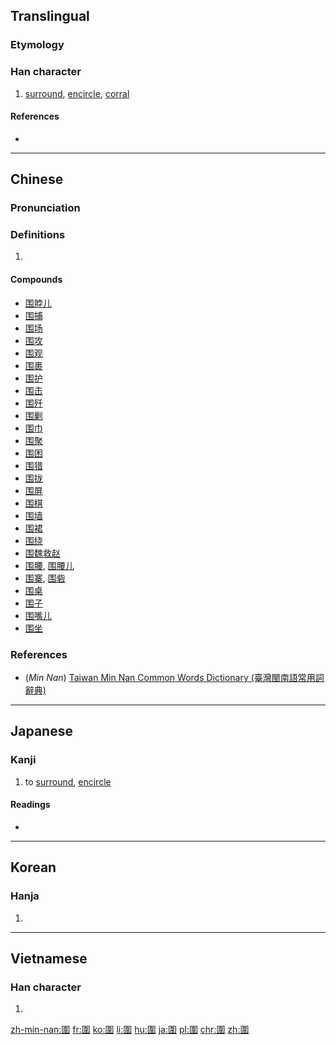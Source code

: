 ==Translingual==
{{Han simplified forms|圍|囲|围}}

===Etymology===
{{Han compound|囗|t1=enclosure|韋|ls=psc}}

===Han character===
{{Han char|rn=31|rad=囗|as=09|sn=12|four=60506|canj=WDMQ|ids=⿴囗韋}}

# [[surround]], [[encircle]], [[corral]]

====References====
* {{Han ref|kx=0220.010|dkj=04806|dj=0451.040|hdz=10722.140|uh=570D|ud=22285|bh=B3F2|bd=46066}}

----

==Chinese==
{{zh-forms|s=围}}

===Pronunciation===
{{zh-pron
|m=wéi
|c=wai4
|h=pfs=vì
|md=
|mn=ûi/û
|w=
|mc=y
|oc=y
|cat=n
}}

===Definitions===
{{zh-hanzi}}

# {{rfdef|lang=zh}}

====Compounds====
* [[围脖儿]]
* [[围捕]]
* [[围场]]
* [[围攻]]
* [[围观]]
* [[围裹]]
* [[围护]]
* [[围击]]
* [[围歼]]
* [[围剿]]
* [[围巾]]
* [[围聚]]
* [[围困]]
* [[围猎]]
* [[围拢]]
* [[围屏]]
* [[围棋]]
* [[围墙]]
* [[围裙]]
* [[围绕]]
* [[围魏救赵]]
* [[围腰]], [[围腰儿]]
* [[围寨]], [[围砦]]
* [[围桌]]
* [[围子]]
* [[围嘴儿]]
* [[围坐]]

===References===
* (''Min Nan'') [http://twblg.dict.edu.tw/holodict_new/result_detail.jsp?n_no=8273&curpage=1&sample=%E5%9C%8D&radiobutton=1&querytarget=1&limit=20&pagenum=2&rowcount=25 Taiwan Min Nan Common Words Dictionary (臺灣閩南語常用詞辭典)]

----

==Japanese==

===Kanji===
{{ja-kanji|grade=9|rs=囗09|style=ky|shin=囲}}

# to [[surround]], [[encircle]]

====Readings====
* {{ja-readings
|goon=[[え]] (e) < [[ゑ]] (we)
|kanon=[[い]] (i) < [[ゐ]] (wi)
|kun=[[かこむ]] ([[圍む]], kakomu), [[かこい]] ([[圍い]], kakoi), [[かこう]] ([[圍う]], kakou)}}

----

==Korean==

===Hanja===
{{ko-hanja|hangeul=위|eumhun=둘레,에워쌀|rv=wi|mr=wi|y=wi}}

# {{defn|lang=ko|sort=囗09}}

----

==Vietnamese==

===Han character===
{{vi-hantu|[[vi]], [[vè]], [[vây]], [[vầy]], [[ví]]|rs=囗09}}

# {{defn|lang=vi|sort=囗09}}

[[zh-min-nan:圍]]
[[fr:圍]]
[[ko:圍]]
[[li:圍]]
[[hu:圍]]
[[ja:圍]]
[[pl:圍]]
[[chr:圍]]
[[zh:圍]]